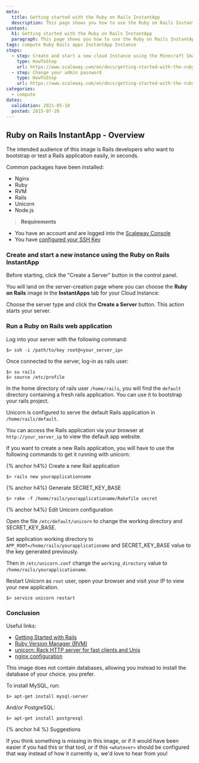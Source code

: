 ```yaml
---
meta:
  title: Getting started with the Ruby on Rails InstantApp
  description: This page shows you how to use the Ruby on Rails InstantApp on your Scaleway Instance.
content:
  h1: Getting started with the Ruby on Rails InstantApp
  paragraph: This page shows you how to use the Ruby on Rails InstantApp on your Scaleway Instance.
tags: compute Ruby Rails apps InstantApp Instance
steps:
  - step: Create and start a new cloud Instance using the Minecraft Image
    type: HowToStep
    url: https://www.scaleway.com/en/docs/getting-started-with-the-ruby-on-rails-instant-apps/#-Create-and-start-a-new-instance-using-the-Ruby-on-Rails-InstantApp
  - step: Change your admin password
    type: HowToStep
    url: https://www.scaleway.com/en/docs/getting-started-with-the-ruby-on-rails-instant-apps/#-Run-a-Ruby-on-Rails-web-application
categories:
  - compute
dates:
  validation: 2021-05-10
  posted: 2015-07-28
---
```


## Ruby on Rails InstantApp - Overview

The intended audience of this image is Rails developers who want to bootstrap or test a Rails application easily, in seconds.

Common packages have been installed:

- Nginx
- Ruby
- RVM
- Rails
- Unicorn
- Node.js

> **Requirements**

- You have an account and are logged into the [Scaleway Console](https://console.scaleway.com)
- You have [configured your SSH Key](/console/my-project/how-to/create-ssh-key/)

### Create and start a new instance using the Ruby on Rails InstantApp

Before starting, click the "Create a Server" button in the control panel.

<Lightbox src="scaleway-nc-new-server.png" alt="" />

You will land on the server-creation page where you can choose the **Ruby on Rails** image in the **InstantApps** tab for your Cloud Instance:

<Lightbox src="scaleway-nc-instantapps.png" alt="" />

Choose the server type and click the **Create a Server** button. This action starts your server.

### Run a Ruby on Rails web application

Log into your server with the following command:

```
$> ssh -i /path/to/key root@<your_server_ip>
```

Once connected to the server, log-in as rails user:

```
$> su rails
$> source /etc/profile
```

In the home directory of rails user `/home/rails`, you will find the `default` directory containing a fresh rails application. You can use it to bootstrap your rails project.

Unicorn is configured to serve the default Rails application in `/home/rails/default`.

You can access the Rails application via your browser at `http://your_server_ip` to view the default app website.

If you want to create a new Rails application, you will have to use the following commands to get it running with unicorn:

{% anchor h4%}
Create a new Rail application

```
$> rails new yourapplicationname
```

{% anchor h4%}
Generate SECRET_KEY_BASE

```
$> rake -f /home/rails/yourapplicationame/Rakefile secret
```

{% anchor h4%}
Edit Unicorn configuration

Open the file `/etc/default/unicorn` to change the working directory and SECRET_KEY_BASE.

Set application working directory to `APP_ROOT=/home/rails/yourapplicationame` and SECRET_KEY_BASE value to the key generated previously.

Then in `/etc/unicorn.conf` change the `working_directory` value to `/home/rails/yourapplicationame`.

Restart Unicorn as `root` user, open your browser and visit your IP to view your new application. 

```
$> service unicorn restart
```

### Conclusion

Useful links:

- [Getting Started with Rails](http://guides.rubyonrails.org/getting_started.html)
- [Ruby Version Manager (RVM)](https://rvm.io/)
- [unicorn: Rack HTTP server for fast clients and Unix](http://unicorn.bogomips.org/)
- [nginx configuration](http://wiki.nginx.org/Configuration)

This image does not contain databases, allowing you instead to install the database of your choice.
you prefer.

To install MySQL, run:

```
$> apt-get install mysql-server
```

And/or PostgreSQL:

```
$> apt-get install postgresql
```

{% anchor h4 %}
Suggestions

If you think something is missing in this image, or if it would have been
easier if you had this or that tool, or if this `<whatever>` should be configured
that way instead of how it currently is, we'd love to hear from you!
